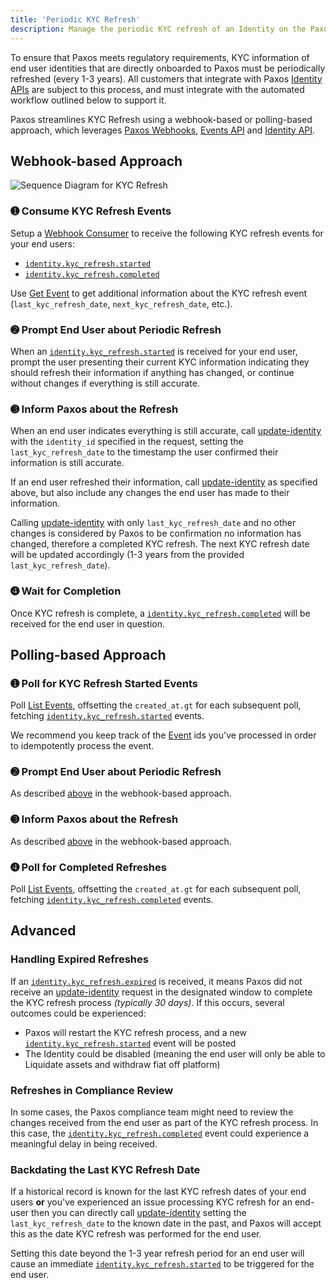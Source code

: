 ```yaml
---
title: 'Periodic KYC Refresh'
description: Manage the periodic KYC refresh of an Identity on the Paxos Platform in an automated, compliant way.
---
```




[create-identity]: /api-reference/identity/create-identity
[update-identity]: /api-reference/identity/update-identity
[get-identity]: /api-reference/identity/get-identity
[webhooks]: /webhooks/quickstart.mdx
[reference]: /api-reference/events
[Support]: https://support.paxos.com
[events]: /api-reference/events
[consumer]: /webhooks/quickstart.mdx#consumer
[Get Event]: /api-reference/events/operation/GetEvent
[upload]: /api-reference/identity-Documents/operation/DocumentUpload
[List Events]: /api-reference/events/list-events
[identity]: /api-reference/identity




To ensure that Paxos meets regulatory requirements, KYC information of end user identities that are directly onboarded
to Paxos must be periodically refreshed (every 1-3 years).
All customers that integrate with Paxos [Identity APIs][identity] are subject to this process, and must integrate with the automated workflow outlined below to support it.

Paxos streamlines KYC Refresh using a webhook-based or polling-based approach, which leverages [Paxos Webhooks][webhooks], [Events API][reference] and [Identity API][identity].

## Webhook-based Approach

![Sequence Diagram for KYC Refresh](/images/kycrefresh.png)

### ➊ Consume KYC Refresh Events

Setup a [Webhook Consumer][consumer] to receive the following KYC refresh events for your end users:

- [`identity.kyc_refresh.started`][events]
- [`identity.kyc_refresh.completed`][events]

<Tip>

Use [Get Event][Get Event] to get additional information about the KYC refresh event (`last_kyc_refresh_date`, `next_kyc_refresh_date`, etc.).

</Tip>

### ➋ Prompt End User about Periodic Refresh

When an [`identity.kyc_refresh.started`][events] is received for your end user, prompt the user presenting their current KYC information indicating they should refresh their information if anything has changed, or continue without changes if everything is still accurate.

### ➌ Inform Paxos about the Refresh

When an end user indicates everything is still accurate, call [update-identity] with the `identity_id` specified in the request, setting the `last_kyc_refresh_date` to the timestamp the user confirmed their information is still accurate.

If an end user refreshed their information, call [update-identity] as specified above, but also include any changes the end user has made to their information.

<Info>

Calling [update-identity] with only `last_kyc_refresh_date` and no other changes is considered by Paxos to be confirmation
no information has changed, therefore a completed KYC refresh.
The next KYC refresh date will be updated accordingly (1-3 years from the provided `last_kyc_refresh_date`).

</Info>

### ➍ Wait for Completion

Once KYC refresh is complete, a [`identity.kyc_refresh.completed`][events] will be received for the end user in question.

## Polling-based Approach

### ➊ Poll for KYC Refresh Started Events

Poll [List Events], offsetting the `created_at.gt` for each subsequent poll, fetching  [`identity.kyc_refresh.started`][events] events.

<Info>

We recommend you keep track of the [Event][events] ids you've processed in order to idempotently process the event.

</Info>

### ➋ Prompt End User about Periodic Refresh

As described [above](#-prompt-end-user-about-periodic-refresh) in the webhook-based approach.

### ➌ Inform Paxos about the Refresh

As described [above](#-inform-paxos-about-the-refresh) in the webhook-based approach.

### ➍ Poll for Completed Refreshes

Poll [List Events], offsetting the `created_at.gt` for each subsequent poll, fetching  [`identity.kyc_refresh.completed`][events] events.

## Advanced

### Handling Expired Refreshes

If an [`identity.kyc_refresh.expired`][events] is received, it means Paxos did not receive an [update-identity] request in the designated window to complete the KYC refresh process _(typically 30 days)_.
If this occurs, several outcomes could be experienced:

- Paxos will restart the KYC refresh process, and a new [`identity.kyc_refresh.started`][events] event will be posted
- The Identity could be disabled (meaning the end user will only be able to Liquidate assets and withdraw fiat off platform)

### Refreshes in Compliance Review

In some cases, the Paxos compliance team might need to review the changes received from the end user as part of the
KYC refresh process.
In this case, the [`identity.kyc_refresh.completed`][events] event could experience a meaningful delay in being received.

### Backdating the Last KYC Refresh Date

If a historical record is known for the last KYC refresh dates of your end users **or** you've experienced an issue processing KYC refresh for an end-user then you can directly call [update-identity] setting the `last_kyc_refresh_date` to the known date in the past, and Paxos will accept this as the date KYC refresh was performed for the end user.

<Warning>

Setting this date beyond the 1-3 year refresh period for an end user will cause an immediate [`identity.kyc_refresh.started`][events] to be triggered for the end user.

</Warning>

